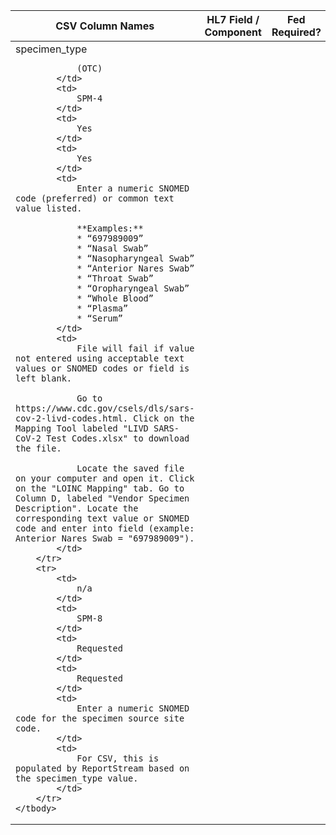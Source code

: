 <table className="usa-table">
    <thead>
        <tr>
            <th>CSV Column Names</th>
            <th>HL7 Field / Component</th>
            <th>Fed Required?</th>
            <th>State Required?</th>
            <th>Data Requirements</th>
            <th>Additional Guidance</th>
        </tr>
    </thead>
    <tbody>
        <tr>
            <td>
                specimen_type

                (OTC)
            </td>
            <td>
                SPM-4
            </td>
            <td>
                Yes
            </td>
            <td>
                Yes
            </td>
            <td>
                Enter a numeric SNOMED code (preferred) or common text value listed.

                **Examples:**
                * “697989009”
                * “Nasal Swab”
                * “Nasopharyngeal Swab”
                * “Anterior Nares Swab”
                * “Throat Swab”
                * “Oropharyngeal Swab”
                * “Whole Blood”
                * “Plasma”
                * “Serum”
            </td>
            <td>
                File will fail if value not entered using acceptable text values or SNOMED codes or field is left blank.
                
                Go to https://www.cdc.gov/csels/dls/sars-cov-2-livd-codes.html. Click on the Mapping Tool labeled "LIVD SARS-CoV-2 Test Codes.xlsx" to download the file.

                Locate the saved file on your computer and open it. Click on the "LOINC Mapping" tab. Go to Column D, labeled "Vendor Specimen Description". Locate the corresponding text value or SNOMED code and enter into field (example: Anterior Nares Swab = "697989009").
            </td>
        </tr>
        <tr>
            <td>
                n/a
            </td>
            <td>
                SPM-8
            </td>
            <td>
                Requested
            </td>
            <td>
                Requested
            </td>
            <td>
                Enter a numeric SNOMED code for the specimen source site code.
            </td>
            <td>
                For CSV, this is populated by ReportStream based on the specimen_type value.
            </td>
        </tr>
    </tbody>
</table>

